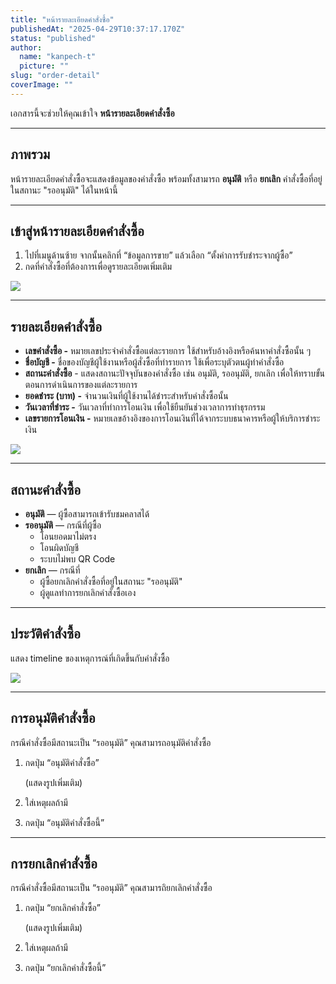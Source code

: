 ```yaml
---
title: "หน้ารายละเอียดคำสั่งซื้อ"
publishedAt: "2025-04-29T10:37:17.170Z"
status: "published"
author:
  name: "kanpech-t"
  picture: ""
slug: "order-detail"
coverImage: ""
---
```


เอกสารนี้จะช่วยให้คุณเข้าใจ **หน้ารายละเอียดคำสั่งซื้อ**

---

## ภาพรวม

หน้ารายละเอียดคำสั่งซื้อจะแสดงข้อมูลของคำสั่งซื้อ พร้อมทั้งสามารถ **อนุมัติ** หรือ **ยกเลิก** คำสั่งซื้อที่อยู่ในสถานะ "รออนุมัติ" ได้ในหน้านี้

---

## **เข้าสู่**หน้ารายละเอียดคำสั่งซื้อ

1. ไปที่เมนูด้านซ้าย จากนั้นคลิกที่ “ข้อมูลการขาย” แล้วเลือก “ตั้งค่าการรับชำระจากผู้ซื้อ”
2. กดที่คำสั่งซื้อที่ต้องการเพื่อดูรายละเอียดเพิ่มเติม

![](https://document-assets.st-th-1.byteark.com/order-detail%2Forder-detail-button%281%29.png)

---

## รายละเอียดคำสั่งซื้อ

- **เลขคำสั่งซื้อ -** หมายเลขประจำคำสั่งซื้อแต่ละรายการ ใช้สำหรับอ้างอิงหรือค้นหาคำสั่งซื้อนั้น ๆ
- **ชื่อบัญชี -** ชื่อของบัญชีผู้ใช้งานหรือผู้สั่งซื้อที่ทำรายการ ใช้เพื่อระบุตัวตนผู้ทำคำสั่งซื้อ
- **สถานะคำสั่งซื้อ** - แสดงสถานะปัจจุบันของคำสั่งซื้อ เช่น อนุมัติ, รออนุมัติ, ยกเลิก เพื่อให้ทราบขั้นตอนการดำเนินการของแต่ละรายการ
- **ยอดชำระ (บาท) -** จำนวนเงินที่ผู้ใช้งานได้ชำระสำหรับคำสั่งซื้อนั้น
- **วันเวลาที่ชำระ -** วันเวลาที่ทำการโอนเงิน เพื่อใช้ยืนยันช่วงเวลาการทำธุรกรรม
- **เลขรายการโอนเงิน -** หมายเลขอ้างอิงของการโอนเงินที่ได้จากระบบธนาคารหรือผู้ให้บริการชำระเงิน

![](https://document-assets.st-th-1.byteark.com/order-detail%2Forder-detail-page%281%29.png)

---

## สถานะคำสั่งซื้อ

- **อนุมัติ** — ผู้ซื้อสามารถเข้ารับชมคลาสได้
- **รออนุมัติ** — กรณีที่ผู้ซื้อ
  - โอนยอดมาไม่ตรง
  - โอนผิดบัญชี
  - ระบบไม่พบ QR Code
- **ยกเลิก** — กรณีที่
  - ผู้ซื้อยกเลิกคำสั่งซื้อที่อยู่ในสถานะ "รออนุมัติ"
  - ผู้ดูแลทำการยกเลิกคำสั่งซื้อเอง

---

## **ประวัติคำสั่งซื้อ**

แสดง timeline ของเหตุการณ์ที่เกิดขึ้นกับคำสั่งซื้อ

![](https://document-assets.st-th-1.byteark.com/order-detail%2Forder-detail-timeline.png)

---

## การอนุมัติคำสั่งซื้อ

กรณีคำสั่งซื้อมีสถานะเป็น “รออนุมัติ” คุณสามารถอนุมัติคำสั่งซื้อ

1. กดปุ่ม “อนุมัติคำสั่งซื้อ”

   (แสดงรูปเพิ่มเติม)

2. ใส่เหตุผลถ้ามี

3. กดปุ่ม “อนุมัติคำสั่งซื้อนี้”

---

## การยกเลิกคำสั่งซื้อ

กรณีคำสั่งซื้อมีสถานะเป็น “รออนุมัติ” คุณสามารถิยกเลิกคำสั่งซื้อ

1. กดปุ่ม “ยกเลิกคำสั่งซื้อ”

   (แสดงรูปเพิ่มเติม)

2. ใส่เหตุผลถ้ามี

3. กดปุ่ม “ยกเลิกคำสั่งซื้อนี้”